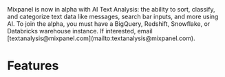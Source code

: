 
<Callout type="info">
    Mixpanel is now in alpha with AI Text Analysis: the ability to sort, classify, and categorize text data like messages, search bar inputs, and more using AI. To join the alpha, you must have a BigQuery, Redshift, Snowflake, or Databricks warehouse instance. If interested, email [textanalysis@mixpanel.com](mailto:textanalysis@mixpanel.com).
</Callout>

# Features

<Cards>
  <Cards.Card icon title="Alerts" href="/docs/features/alerts" />
  <Cards.Card icon title="Embeds" href="/docs/features/embeds" />
  <Cards.Card icon title="Chart Customization" href="/docs/features/chart-customization" />
  <Cards.Card icon title="Custom Buckets" href="/docs/features/custom-buckets" />
  <Cards.Card icon title="Custom Events" href="/docs/features/custom-events" />
  <Cards.Card icon title="Custom Properties" href="/docs/features/custom-properties" />
  <Cards.Card icon title="MCP Integration" href="/docs/features/mcp" />
  <Cards.Card icon title="Saved Metrics & Behaviors" href="/docs/features/saved-metrics-and-behaviors" />
  <Cards.Card icon title="Sessions" href="/docs/features/sessions" />
  <Cards.Card icon title="Slack Integration" href="/docs/features/slack-integration" />
  <Cards.Card icon title="Spark" href="/docs/features/spark" />
</Cards>
